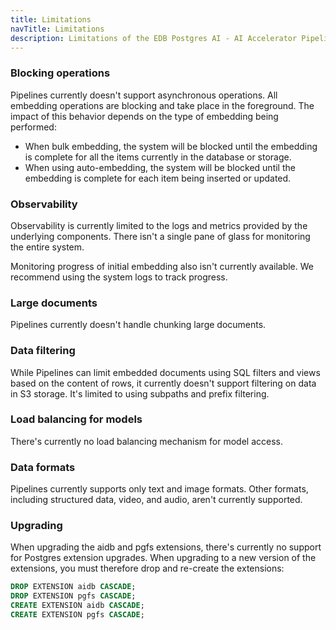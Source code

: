 ```yaml
---
title: Limitations
navTitle: Limitations
description: Limitations of the EDB Postgres AI - AI Accelerator Pipelines.
---
```


### Blocking operations

Pipelines currently doesn't support asynchronous operations. All embedding operations are blocking and take place in the foreground.
The impact of this behavior depends on the type of embedding being performed:
  * When bulk embedding, the system will be blocked until the embedding is complete for all the items currently in the database or storage.
  * When using auto-embedding, the system will be blocked until the embedding is complete for each item being inserted or updated.

### Observability

Observability is currently limited to the logs and metrics provided by the underlying components. There isn't a single pane of glass for monitoring the entire system.

Monitoring progress of initial embedding also isn't currently available. We recommend using the system logs to track progress.

### Large documents

Pipelines currently doesn't handle chunking large documents.

### Data filtering

While Pipelines can limit embedded documents using SQL filters and views based on the content of rows, it currently doesn't support filtering on data in S3 storage. It's limited to using subpaths and prefix filtering.

### Load balancing for models

There's currently no load balancing mechanism for model access.

### Data formats

Pipelines currently supports only text and image formats. Other formats, including structured data, video, and audio, aren't currently supported.

### Upgrading

When upgrading the aidb and pgfs extensions, there's currently no support for Postgres extension upgrades. When upgrading to a new version of the extensions, you must therefore drop and re-create the extensions:

```sql
DROP EXTENSION aidb CASCADE;
DROP EXTENSION pgfs CASCADE;
CREATE EXTENSION aidb CASCADE;
CREATE EXTENSION pgfs CASCADE;
```
